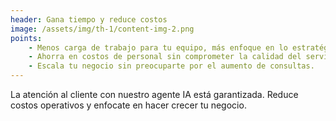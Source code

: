 ```yaml
---
header: Gana tiempo y reduce costos
image: /assets/img/th-1/content-img-2.png
points: 
    - Menos carga de trabajo para tu equipo, más enfoque en lo estratégico.
    - Ahorra en costos de personal sin comprometer la calidad del servicio.
    - Escala tu negocio sin preocuparte por el aumento de consultas.
---
```


La atención al cliente con nuestro agente IA está garantizada. Reduce costos operativos y enfocate en hacer crecer tu negocio.